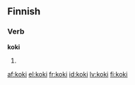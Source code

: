 ==Finnish==

===Verb===
'''koki'''

# {{fi-form of|type=verb|pr=third-person|pl=singular|mood=indicative|tense=past|[[kokea]]}}

[[af:koki]]
[[el:koki]]
[[fr:koki]]
[[id:koki]]
[[lv:koki]]
[[fi:koki]]